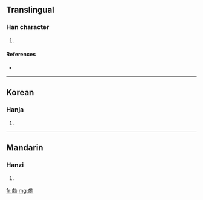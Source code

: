 ==Translingual==

===Han character===
{{Han char|rn=19|rad=力|as=13|sn=15|four=|canj=X卜人大尸 (XYOKS), 卜人大尸 (YOKS)}}

# {{defn|Han|sort=力13}}

====References====
* {{Han ref|kx=0149.280|dkj=02454|dj=0337.110|hdz=10381.100|uh=52EE|ud=21230}}

----

==Korean==

===Hanja===
{{ko-hanja|hangeul=거|rv=geo|mr=kŏ}}

# {{defn|Korean}}

----

==Mandarin==

===Hanzi===
{{cmn-hanzi|pin=[[jù]] ([[ju4]])|wg=chü<sup>4</sup>}}

# {{defn|Mandarin}}

[[fr:勮]]
[[mg:勮]]
